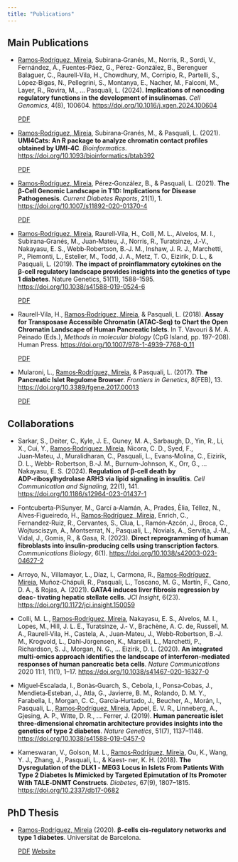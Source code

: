 ```yaml
---
title: "Publications"
---
```


## Main Publications

-   [Ramos‑Rodríguez, Mireia]{.underline}, Subirana‑Granés, M., Norris, R., Sordi, V., Fernández, Á., Fuentes‑Páez, G., Pérez‑ González, B., Berenguer Balaguer, C., Raurell‑Vila, H., Chowdhury, M., Corripio, R., Partelli, S., López‑Bigas, N., Pellegrini, S., Montanya, E., Nacher, M., Falconi, M., Layer, R., Rovira, M., … Pasquali, L. (2024). **Implications of noncoding regulatory functions in the development of insulinomas**. *Cell Genomics*, 4(8), 100604. <https://doi.org/10.1016/j.xgen.2024.100604>

    [PDF](/files/RamosRodriguez2024_insulinomas.pdf){.btn .btn-outline-primary .btn-sm role="button"}

-   [Ramos‑Rodríguez, Mireia]{.underline}, Subirana‑Granés, M., & Pasquali, L. (2021). **UMI4Cats: An R package to analyze chromatin contact profiles obtained by UMI‑4C**. *Bioinformatics*. <https://doi.org/10.1093/bioinformatics/btab392>

    [PDF](/files/RamosRodriguez2021_umi4cats.pdf){.btn .btn-outline-primary .btn-sm role="button"}

-   [Ramos‑Rodríguez, Mireia]{.underline}, Pérez‑González, B., & Pasquali, L. (2021). **The β‑Cell Genomic Landscape in T1D: Implications for Disease Pathogenesis**. *Current Diabetes Reports*, 21(1), 1. <https://doi.org/10.1007/s11892-020-01370-4>

    [PDF](/files/RamosRodriguez2021_reviewT1D.pdf){.btn .btn-outline-primary .btn-sm role="button"}

-   [Ramos‑Rodríguez, Mireia]{.underline}, Raurell‑Vila, H., Colli, M. L., Alvelos, M. I., Subirana‑Granés, M., Juan‑Mateu, J., Norris, R., Turatsinze, J.‑V., Nakayasu, E. S., Webb‑Robertson, B.‑J. M., Inshaw, J. R. J., Marchetti, P., Piemonti, L., Esteller, M., Todd, J. A., Metz, T. O., Eizirik, D. L., & Pasquali, L. (2019). **The impact of proinflammatory cytokines on the β‑cell regulatory landscape provides insights into the genetics of type 1 diabetes**. Nature Genetics, 51(11), 1588–1595. <https://doi.org/10.1038/s41588-019-0524-6>

    [PDF](/files/RamosRodriguez2019_cyt.pdf){.btn .btn-outline-primary .btn-sm role="button"}

-   Raurell‑Vila, H., [Ramos‑Rodríguez, Mireia]{.underline}, & Pasquali, L. (2018). **Assay for Transposase Accessible Chromatin (ATAC‑Seq) to Chart the Open Chromatin Landscape of Human Pancreatic Islets**. In T. Vavouri & M. A. Peinado (Eds.), *Methods in molecular biology* (CpG Island, pp. 197–208). Human Press. <https://doi.org/10.1007/978-1-4939-7768-0_11>

    [PDF](/files/Raurell2018_atacseq.pdf){.btn .btn-outline-primary .btn-sm role="button"}

-   Mularoni, L., [Ramos‑Rodríguez, Mireia]{.underline}, & Pasquali, L. (2017). **The Pancreatic Islet Regulome Browser**. *Frontiers in Genetics*, 8(FEB), 13. <https://doi.org/10.3389/fgene.2017.00013>

    [PDF](/files/Mularoni2017_pirb.pdf){.btn .btn-outline-primary .btn-sm role="button"}

## Collaborations

-   Sarkar, S., Deiter, C., Kyle, J. E., Guney, M. A., Sarbaugh, D., Yin, R., Li, X., Cui, Y., [Ramos‑Rodriguez, Mireia]{.underline}, Nicora, C. D., Syed, F., Juan‑Mateu, J., Muralidharan, C., Pasquali, L., Evans‑Molina, C., Eizirik, D. L., Webb‑ Robertson, B.‑J. M., Burnum‑Johnson, K., Orr, G., … Nakayasu, E. S. (2024). **Regulation of β‑cell death by ADP‑ribosylhydrolase ARH3 via lipid signaling in insulitis**. *Cell Communication and Signaling*, 22(1), 141. <https://doi.org/10.1186/s12964-023-01437-1>

-   Fontcuberta‑PiSunyer, M., Garcı́ a‑Alamán, A., Prades, Èlia, Téllez, N., Alves‑Figueiredo, H., [Ramos‑Rodríguez, Mireia]{.underline}, Enrich, C., Fernandez‑Ruiz, R., Cervantes, S., Clua, L., Ramón‑Azcón, J., Broca, C., Wojtusciszyn, A., Montserrat, N., Pasquali, L., Novials, A., Servitja, J.‑M., Vidal, J., Gomis, R., & Gasa, R. (2023). **Direct reprogramming of human fibroblasts into insulin‑producing cells using transcription factors**. *Communications Biology*, 6(1). <https://doi.org/10.1038/s42003-023-04627-2>

-   Arroyo, N., Villamayor, L., Díaz, I., Carmona, R., [Ramos‑Rodríguez, Mireia]{.underline}, Muñoz‑Chápuli, R., Pasquali, L., Toscano, M. G., Martín, F., Cano, D. A., & Rojas, A. (2021). **GATA4 induces liver fibrosis regression by deac‑ tivating hepatic stellate cells**. *JCI Insight*, 6(23). <https://doi.org/10.1172/jci.insight.150059>

-   Colli, M. L., [Ramos‑Rodríguez, Mireia]{.underline}, Nakayasu, E. S., Alvelos, M. I., Lopes, M., Hill, J. L. E., Turatsinze, J.‑ V., Brachène, A. C. de, Russell, M. A., Raurell‑Vila, H., Castela, A., Juan‑Mateu, J., Webb‑Robertson, B.‑J. M., Krogvold, L., Dahl‑Jorgensen, K., Marselli, L., Marchetti, P., Richardson, S. J., Morgan, N. G., … Eizirik, D. L. (2020). **An integrated multi‑omics approach identifies the landscape of interferon‑mediated responses of human pancreatic beta cells**. *Nature Communications* 2020 11:1, 11(1), 1–17. <https://doi.org/10.1038/s41467-020-16327-0>

-   Miguel‑Escalada, I., Bonàs‑Guarch, S., Cebola, I., Ponsa‑Cobas, J., Mendieta‑Esteban, J., Atla, G., Javierre, B. M., Rolando, D. M. Y., Farabella, I., Morgan, C. C., García‑Hurtado, J., Beucher, A., Morán, I., Pasquali, L., [Ramos‑Rodríguez, Mireia]{.underline}, Appel, E. V. R., Linneberg, A., Gjesing, A. P., Witte, D. R., … Ferrer, J. (2019). **Human pancreatic islet three‑dimensional chromatin architecture provides insights into the genetics of type 2 diabetes**. *Nature Genetics*, 51(7), 1137–1148. <https://doi.org/10.1038/s41588-019-0457-0>

-   Kameswaran, V., Golson, M. L., [Ramos‑Rodríguez, Mireia]{.underline}, Ou, K., Wang, Y. J., Zhang, J., Pasquali, L., & Kaest‑ ner, K. H. (2018). **The Dysregulation of the DLK1 ‑ MEG3 Locus in Islets From Patients With Type 2 Diabetes Is Mimicked by Targeted Epimutation of Its Promoter With TALE‑DNMT Constructs**. *Diabetes*, 67(9), 1807–1815. <https://doi.org/10.2337/db17-0682>

## PhD Thesis

-   [Ramos-Rodríguez, Mireia]{.underline} (2020). **β-cells cis-regulatory networks and type 1 diabetes**. Universitat de Barcelona.

    [PDF](/files/Mularoni2017_pirb.pdf){.btn .btn-outline-primary .btn-sm role="button"} [Website](https://mireia-bioinfo.github.io/phdthesis_code/){.btn .btn-outline-primary .btn-sm role="button"}
